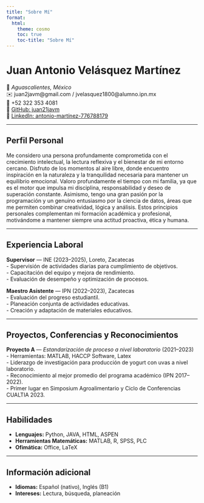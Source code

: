 ```yaml
---
title: "Sobre Mí"
format:
  html:
    theme: cosmo
    toc: true
    toc-title: "Sobre Mí"
---
```


# Juan Antonio Velásquez Martínez

📍 *Aguascalientes, México*  
✉️ juan2javm@gmail.com / jvelasquez1800@alumno.ipn.mx  
📱 +52 322 353 4081  
🔗 [GitHub: juan21javm](https://github.com/juan21javm)  
🔗 [LinkedIn: antonio-martínez-776788179](https://www.linkedin.com/in/antonio-mart%C3%ADnez-776788179)

---

## Perfil Personal


Me considero una persona profundamente comprometida con el crecimiento intelectual, la lectura reflexiva y el bienestar de mi entorno cercano. Disfruto de los momentos al aire libre, donde encuentro inspiración en la naturaleza y la tranquilidad necesaria para mantener un equilibrio emocional. Valoro profundamente el tiempo con mi familia, ya que es el motor que impulsa mi disciplina, responsabilidad y deseo de superación constante. Asimismo, tengo una gran pasión por la programación y un genuino entusiasmo por la ciencia de datos, áreas que me permiten combinar creatividad, lógica y análisis. Estos principios personales complementan mi formación académica y profesional, motivándome a mantener siempre una actitud proactiva, ética y humana.

---

## Experiencia Laboral

**Supervisor** — INE (2023–2025), Loreto, Zacatecas  
- Supervisión de actividades diarias para cumplimiento de objetivos.  
- Capacitación del equipo y mejora de rendimiento.  
- Evaluación de desempeño y optimización de procesos.

**Maestro Asistente** — IPN (2022–2023), Zacatecas  
- Evaluación del progreso estudiantil.  
- Planeación conjunta de actividades educativas.  
- Creación y adaptación de materiales educativos.

---

## Proyectos, Conferencias y Reconocimientos

**Proyecto A** — *Estandarización de proceso a nivel laboratorio* (2021–2023)  
- Herramientas: MATLAB, HACCP Software, Latex  
- Liderazgo de investigación para producción de yogurt con uvas a nivel laboratorio.  
- Reconocimiento al mejor promedio del programa académico (IPN 2017–2022).  
- Primer lugar en Simposium Agroalimentario y Ciclo de Conferencias CUALTIA 2023.  

---

## Habilidades

- **Lenguajes:** Python, JAVA, HTML, ASPEN   
- **Herramientas Matemáticas:** MATLAB, R, SPSS, PLC  
- **Ofimática:** Office, LaTeX

---

## Información adicional

- **Idiomas:** Español (nativo), Inglés (B1)  
- **Intereses:** Lectura, búsqueda, planeación
